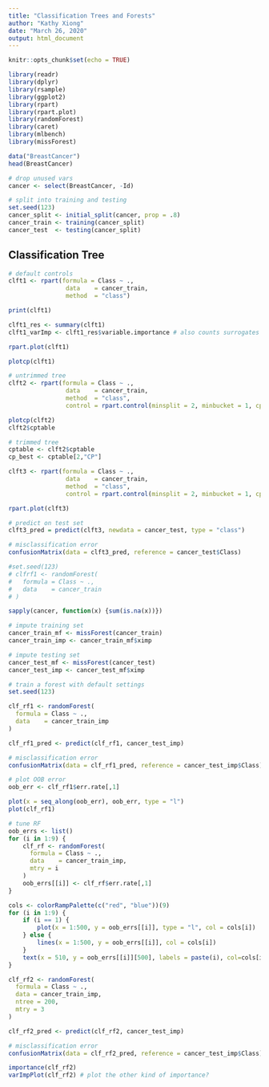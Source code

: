 ```yaml
---
title: "Classification Trees and Forests"
author: "Kathy Xiong"
date: "March 26, 2020"
output: html_document
---
```


```r
knitr::opts_chunk$set(echo = TRUE)

library(readr)
library(dplyr)
library(rsample)
library(ggplot2)
library(rpart)
library(rpart.plot)
library(randomForest)
library(caret)
library(mlbench)
library(missForest)
```
```r
data("BreastCancer")
head(BreastCancer)
```
```r
# drop unused vars
cancer <- select(BreastCancer, -Id)

# split into training and testing
set.seed(123)
cancer_split <- initial_split(cancer, prop = .8)
cancer_train <- training(cancer_split)
cancer_test  <- testing(cancer_split) 
```

## Classification Tree

```r
# default controls
clft1 <- rpart(formula = Class ~ .,
                data    = cancer_train,
                method  = "class")

print(clft1)
```
```r
clft1_res <- summary(clft1)
clft1_varImp <- clft1_res$variable.importance # also counts surrogates
```

```r
rpart.plot(clft1)
```
```r
plotcp(clft1)
```
```r
# untrimmed tree
clft2 <- rpart(formula = Class ~ .,
                data    = cancer_train,
                method  = "class",
                control = rpart.control(minsplit = 2, minbucket = 1, cp = 0))

plotcp(clft2)
clft2$cptable
```

```r
# trimmed tree
cptable <- clft2$cptable
cp_best <- cptable[2,"CP"]

clft3 <- rpart(formula = Class ~ .,
                data    = cancer_train,
                method  = "class",
                control = rpart.control(minsplit = 2, minbucket = 1, cp = cp_best))

rpart.plot(clft3)
```
```r
# predict on test set
clft3_pred = predict(clft3, newdata = cancer_test, type = "class")

# misclassification error
confusionMatrix(data = clft3_pred, reference = cancer_test$Class)
```
```r
#set.seed(123)
# clfrf1 <- randomForest(
#   formula = Class ~ .,
#   data    = cancer_train
# )

sapply(cancer, function(x) {sum(is.na(x))})
```
```r
# impute training set
cancer_train_mf <- missForest(cancer_train)
cancer_train_imp <- cancer_train_mf$ximp

# impute testing set
cancer_test_mf <- missForest(cancer_test)
cancer_test_imp <- cancer_test_mf$ximp

# train a forest with default settings
set.seed(123)

clf_rf1 <- randomForest(
  formula = Class ~ .,
  data    = cancer_train_imp
)

clf_rf1_pred <- predict(clf_rf1, cancer_test_imp)

# misclassification error
confusionMatrix(data = clf_rf1_pred, reference = cancer_test_imp$Class)
```
```r
# plot OOB error
oob_err <- clf_rf1$err.rate[,1]

plot(x = seq_along(oob_err), oob_err, type = "l")
plot(clf_rf1)
```
```r
# tune RF
oob_errs <- list()
for (i in 1:9) {
    clf_rf <- randomForest(
      formula = Class ~ .,
      data    = cancer_train_imp,
      mtry = i
    )
    oob_errs[[i]] <- clf_rf$err.rate[,1]
}

cols <- colorRampPalette(c("red", "blue"))(9)
for (i in 1:9) {
    if (i == 1) {
        plot(x = 1:500, y = oob_errs[[i]], type = "l", col = cols[i])
    } else {
        lines(x = 1:500, y = oob_errs[[i]], col = cols[i])
    }
    text(x = 510, y = oob_errs[[i]][500], labels = paste(i), col=cols[i])
}
```

```r

clf_rf2 <- randomForest(
  formula = Class ~ .,
  data = cancer_train_imp,
  ntree = 200,
  mtry = 3 
)

clf_rf2_pred <- predict(clf_rf2, cancer_test_imp)

# misclassification error
confusionMatrix(data = clf_rf2_pred, reference = cancer_test_imp$Class)
```
```r
importance(clf_rf2)
varImpPlot(clf_rf2) # plot the other kind of importance?
```

